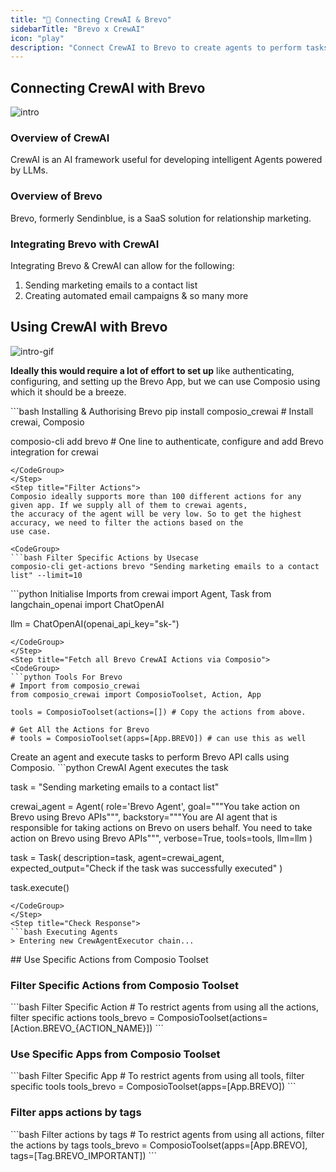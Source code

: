 ```yaml
---
title: "🚀 Connecting CrewAI & Brevo"
sidebarTitle: "Brevo x CrewAI"
icon: "play"
description: "Connect CrewAI to Brevo to create agents to perform tasks using natural language"
---
```


## Connecting CrewAI with Brevo
![intro](/media/intro.jpg)

### Overview of CrewAI

CrewAI is an AI framework useful for developing intelligent Agents powered by LLMs.

### Overview of Brevo

Brevo, formerly Sendinblue, is a SaaS solution for relationship marketing.

### Integrating Brevo with CrewAI

Integrating Brevo & CrewAI can allow for the following:

1. Sending marketing emails to a contact list
2. Creating automated email campaigns
& so many more

## Using CrewAI with Brevo
![intro-gif](/media/intro.gif)
<Steps>
<Step title="Setting Up the Environment">

**Ideally this would require a lot of effort to set up** like authenticating, configuring, and setting up the Brevo App, but we can use Composio using which it should be a breeze.

<CodeGroup>
```bash Installing & Authorising Brevo
pip install composio_crewai # Install crewai, Composio 

composio-cli add brevo # One line to authenticate, configure and add Brevo integration for crewai
```
</CodeGroup>
</Step>
<Step title="Filter Actions">
Composio ideally supports more than 100 different actions for any given app. If we supply all of them to crewai agents, 
the accuracy of the agent will be very low. So to get the highest accuracy, we need to filter the actions based on the 
use case.

<CodeGroup>
```bash Filter Specific Actions by Usecase
composio-cli get-actions brevo "Sending marketing emails to a contact list" --limit=10
```
</CodeGroup>

</Step>
<Step title="Import Base Packages">

<CodeGroup>
```python Initialise Imports
from crewai import Agent, Task
from langchain_openai import ChatOpenAI

llm = ChatOpenAI(openai_api_key="sk-<OPENAI KEY>")
```
</CodeGroup>
</Step>
<Step title="Fetch all Brevo CrewAI Actions via Composio">
<CodeGroup>
```python Tools For Brevo
# Import from composio_crewai
from composio_crewai import ComposioToolset, Action, App

tools = ComposioToolset(actions=[]) # Copy the actions from above. 

# Get All the Actions for Brevo
# tools = ComposioToolset(apps=[App.BREVO]) # can use this as well
```
</CodeGroup>
</Step>
<Step title="Execute the Agent">
Create an agent and execute tasks to perform Brevo API calls using Composio. 
<CodeGroup>
```python CrewAI Agent executes the task

task = "Sending marketing emails to a contact list"

crewai_agent = Agent(
    role='Brevo Agent',
    goal="""You take action on Brevo using Brevo APIs""",
    backstory="""You are AI agent that is responsible for taking actions on Brevo on users behalf. You need to take action on Brevo using Brevo APIs""",
    verbose=True,
    tools=tools,
    llm=llm
)

task = Task(
    description=task,
    agent=crewai_agent,
    expected_output="Check if the task was successfully executed"
)

task.execute()
```
</CodeGroup>
</Step>
<Step title="Check Response">
```bash Executing Agents
> Entering new CrewAgentExecutor chain...
```
</Step>
</Steps>
## Use Specific Actions from Composio Toolset

### Filter Specific Actions from Composio Toolset

<CodeGroup>
```bash Filter Specific Action
# To restrict agents from using all the actions, filter specific actions
tools_brevo = ComposioToolset(actions=[Action.BREVO_{ACTION_NAME}])
```
</CodeGroup>

### Use Specific Apps from Composio Toolset
<CodeGroup>
```bash Filter Specific App
# To restrict agents from using all tools, filter specific tools
tools_brevo = ComposioToolset(apps=[App.BREVO])
```
</CodeGroup>

### Filter apps actions by tags 
<CodeGroup>
```bash Filter actions by tags
# To restrict agents from using all actions, filter the actions by tags
tools_brevo = ComposioToolset(apps=[App.BREVO], tags=[Tag.BREVO_IMPORTANT])
```
</CodeGroup>